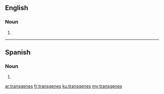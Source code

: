 {{also|transgènes}}
==English==

===Noun===
{{head|en|noun plural form}}

# {{plural of|transgene|lang=en}}
----
==Spanish==

===Noun===
{{head|es|noun form}}

# {{plural of|transgén|lang=es}}

[[ar:transgenes]]
[[fr:transgenes]]
[[ku:transgenes]]
[[my:transgenes]]